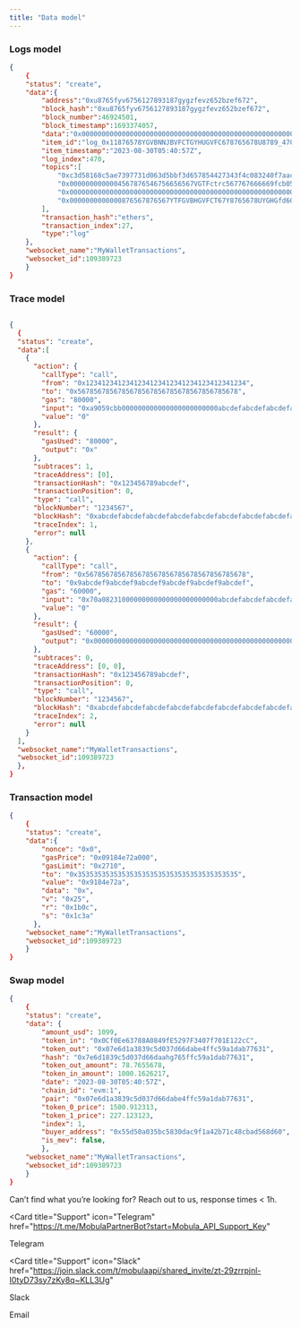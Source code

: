 ```yaml
---
title: "Data model"
---
```


### Logs model

```json
{
    {
    "status": "create",
    "data":{
        "address":"0xu8765fyv6756127893187gygzfevz652bzef672",
        "block_hash":"0xu8765fyv6756127893187gygzfevz652bzef672",
        "block_number":46924501,
        "block_timestamp":1693374057,
        "data":"0x000000000000000000000000000000000000000000000000000000000000000000000000000000000000000000000000000000000000000000000000001",
        "item_id":"log_0x11876578YGVBNNJBVFCTGYHUGVFC678765678U8789_470",
        "item_timestamp":"2023-08-30T05:40:57Z",
        "log_index":470,
        "topics":[
            "0xc3d58168c5ae7397731d063d5bbf3d657854427343f4c083240f7aacaa2d0f62",
            "0x0000000000004567876546756656567VGTFctrc567767666669fcb0534943956",
            "0x0000000000000000000000000000000000000000000000000000000000000000",
            "0x0000000000000876567876567YTFGVBHGVFCT67Y8765678UYGHGfd60215ffcb5"
        ],
        "transaction_hash":"ethers",
        "transaction_index":27,
        "type":"log"
    },
    "websocket_name":"MyWalletTransactions",
    "websocket_id":109389723
    }
}
```

### Trace model

```json

{
  {
  "status": "create",
  "data":[
    {
      "action": {
        "callType": "call",
        "from": "0x1234123412341234123412341234123412341234",
        "to": "0x5678567856785678567856785678567856785678",
        "gas": "80000",
        "input": "0xa9059cbb000000000000000000000000abcdefabcdefabcdefabcdefabcdefabcdefabcdef0000000000000000000000000000000000000000000000000000000000003e8", // transfer(address,uint256)
        "value": "0"
      },
      "result": {
        "gasUsed": "80000",
        "output": "0x"
      },
      "subtraces": 1,
      "traceAddress": [0],
      "transactionHash": "0x123456789abcdef",
      "transactionPosition": 0,
      "type": "call",
      "blockNumber": "1234567",
      "blockHash": "0xabcdefabcdefabcdefabcdefabcdefabcdefabcdefabcdefabcdefabcdefabcdef",
      "traceIndex": 1,
      "error": null
    },
    {
      "action": {
        "callType": "call",
        "from": "0x5678567856785678567856785678567856785678",
        "to": "0x9abcdef9abcdef9abcdef9abcdef9abcdef9abcdef",
        "gas": "60000",
        "input": "0x70a08231000000000000000000000000abcdefabcdefabcdefabcdefabcdefabcdefabcdef",
        "value": "0"
      },
      "result": {
        "gasUsed": "60000",
        "output": "0x00000000000000000000000000000000000000000000000000000000000003e8"
      },
      "subtraces": 0,
      "traceAddress": [0, 0],
      "transactionHash": "0x123456789abcdef",
      "transactionPosition": 0,
      "type": "call",
      "blockNumber": "1234567",
      "blockHash": "0xabcdefabcdefabcdefabcdefabcdefabcdefabcdefabcdefabcdefabcdefabcdef",
      "traceIndex": 2,
      "error": null
    }
  ],
  "websocket_name":"MyWalletTransactions",
  "websocket_id":109389723
  },
}
```

### Transaction model

```json
{
    {
    "status": "create",
    "data":{
        "nonce": "0x0",
        "gasPrice": "0x09184e72a000",
        "gasLimit": "0x2710",
        "to": "0x3535353535353535353535353535353535353535",
        "value": "0x9184e72a",
        "data": "0x",
        "v": "0x25",
        "r": "0x1b0c",
        "s": "0x1c3a"
      },
    "websocket_name":"MyWalletTransactions",
    "websocket_id":109389723
    }
}
```

### Swap model

```json
{
    {
    "status": "create",
    "data": {
        "amount_usd": 1099,
        "token_in": "0x0Cf0Ee63788A0849fE5297F3407f701E122cC",
        "token_out": "0x07e6d1a3839c5d037d66dabe4ffc59a1dab77631",
        "hash": "0x7e6d1839c5d037d66daahg765ffc59a1dab77631",
        "token_out_amount": 78.7655678,
        "token_in_amount": 1000.1626217,
        "date": "2023-08-30T05:40:57Z",
        "chain_id": "evm:1",
        "pair": "0x07e6d1a3839c5d037d66dabe4ffc59a1dab77631",
        "token_0_price": 1500.912313,
        "token_1_price": 227.123123,
        "index": 1,
        "buyer_address": "0x55d50a035bc5830dac9f1a42b71c48cbad568d60",
        "is_mev": false,
        },
    "websocket_name":"MyWalletTransactions",
    "websocket_id":109389723
    }
}
```

Can’t find what you’re looking for? Reach out to us, response times < 1h.

<CardGroup>

<Card
  title="Support"
  icon="Telegram"
  href="https://t.me/MobulaPartnerBot?start=Mobula_API_Support_Key"
>
  Telegram
</Card>

<Card
  title="Support"
  icon="Slack"
  href="https://join.slack.com/t/mobulaapi/shared_invite/zt-29zrrpjnl-I0tyD73sy7zKy8q~KLL3Ug"
>
  Slack
</Card>

<Card title="Need help?" icon="envelope" href="mailto:contact@mobulalabs.org">
  Email
</Card>

</CardGroup>
